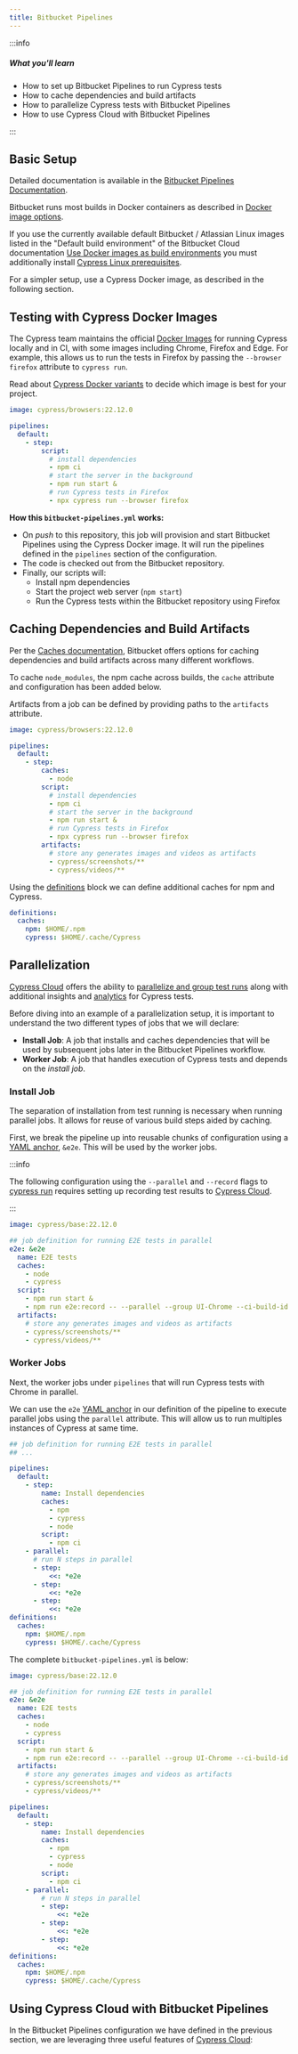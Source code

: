 ```yaml
---
title: Bitbucket Pipelines
---
```


:::info

##### <Icon name="question-circle" color="#4BBFD2" /> What you'll learn

- How to set up Bitbucket Pipelines to run Cypress tests
- How to cache dependencies and build artifacts
- How to parallelize Cypress tests with Bitbucket Pipelines
- How to use Cypress Cloud with Bitbucket Pipelines

:::

## Basic Setup

Detailed documentation is available in the
[Bitbucket Pipelines Documentation](https://support.atlassian.com/bitbucket-cloud/docs/get-started-with-bitbucket-pipelines/).

Bitbucket runs most builds in Docker containers as described in [Docker image options](https://support.atlassian.com/bitbucket-cloud/docs/docker-image-options/).

If you use the currently available default Bitbucket / Atlassian Linux images listed in the
"Default build environment" of the Bitbucket Cloud documentation
[Use Docker images as build environments](https://support.atlassian.com/bitbucket-cloud/docs/use-docker-images-as-build-environments/) you must additionally install [Cypress Linux prerequisites](/app/get-started/install-cypress#Linux-Prerequisites).

For a simpler setup, use a Cypress Docker image, as described in the following section.

## Testing with Cypress Docker Images

The Cypress team maintains the official
[Docker Images](https://github.com/cypress-io/cypress-docker-images) for running
Cypress locally and in CI, with some images including Chrome, Firefox and Edge. For
example, this allows us to run the tests in Firefox by passing the
`--browser firefox` attribute to `cypress run`.

Read about [Cypress Docker variants](/app/continuous-integration/overview#Cypress-Docker-variants) to decide which image is best for your project.

```yaml title="bitbucket-pipelines.yml"
image: cypress/browsers:22.12.0

pipelines:
  default:
    - step:
        script:
          # install dependencies
          - npm ci
          # start the server in the background
          - npm run start &
          # run Cypress tests in Firefox
          - npx cypress run --browser firefox
```

**How this `bitbucket-pipelines.yml` works:**

- On _push_ to this repository, this job will provision and start Bitbucket
  Pipelines using the Cypress Docker image. It will run the pipelines defined in the
  `pipelines` section of the configuration.
- The code is checked out from the Bitbucket repository.
- Finally, our scripts will:
  - Install npm dependencies
  - Start the project web server (`npm start`)
  - Run the Cypress tests within the Bitbucket repository using Firefox

## Caching Dependencies and Build Artifacts

Per the
[Caches documentation](https://support.atlassian.com/bitbucket-cloud/docs/cache-dependencies/),
Bitbucket offers options for caching dependencies and
build artifacts across many different workflows.

To cache `node_modules`, the npm cache across builds, the `cache` attribute and
configuration has been added below.

Artifacts from a job can be defined by providing paths to the `artifacts`
attribute.

```yaml title="bitbucket-pipelines.yml"
image: cypress/browsers:22.12.0

pipelines:
  default:
    - step:
        caches:
          - node
        script:
          # install dependencies
          - npm ci
          # start the server in the background
          - npm run start &
          # run Cypress tests in Firefox
          - npx cypress run --browser firefox
        artifacts:
          # store any generates images and videos as artifacts
          - cypress/screenshots/**
          - cypress/videos/**
```

Using the
[definitions](https://support.atlassian.com/bitbucket-cloud/docs/configure-bitbucket-pipelinesyml/#Global-configuration-options)
block we can define additional caches for npm and Cypress.

```yaml title="bitbucket-pipelines.yml"
definitions:
  caches:
    npm: $HOME/.npm
    cypress: $HOME/.cache/Cypress
```

## Parallelization

[Cypress Cloud](/cloud/get-started/introduction) offers the ability to
[parallelize and group test runs](/cloud/features/smart-orchestration/parallelization)
along with additional insights and [analytics](/cloud/features/analytics/overview) for
Cypress tests.

Before diving into an example of a parallelization setup, it is important to
understand the two different types of jobs that we will declare:

- **Install Job**: A job that installs and caches dependencies that will be used
  by subsequent jobs later in the Bitbucket Pipelines workflow.
- **Worker Job**: A job that handles execution of Cypress tests and depends on
  the _install job_.

### Install Job

The separation of installation from test running is necessary when running
parallel jobs. It allows for reuse of various build steps aided by caching.

First, we break the pipeline up into reusable chunks of configuration using a
[YAML anchor](https://support.atlassian.com/bitbucket-cloud/docs/yaml-anchors/),
`&e2e`. This will be used by the worker jobs.

:::info

The following configuration using the `--parallel` and `--record` flags to
[cypress run](/app/references/command-line#cypress-run) requires setting up
recording test results to [Cypress Cloud](/cloud/get-started/introduction).

:::

```yaml title="bitbucket-pipelines.yml"
image: cypress/base:22.12.0

## job definition for running E2E tests in parallel
e2e: &e2e
  name: E2E tests
  caches:
    - node
    - cypress
  script:
    - npm run start &
    - npm run e2e:record -- --parallel --group UI-Chrome --ci-build-id $BITBUCKET_BUILD_NUMBER
  artifacts:
    # store any generates images and videos as artifacts
    - cypress/screenshots/**
    - cypress/videos/**
```

### Worker Jobs

Next, the worker jobs under `pipelines` that will run Cypress tests with Chrome
in parallel.

We can use the `e2e`
[YAML anchor](https://support.atlassian.com/bitbucket-cloud/docs/yaml-anchors/)
in our definition of the pipeline to execute parallel jobs using the `parallel`
attribute. This will allow us to run multiples instances of Cypress at same
time.

```yaml title="bitbucket-pipelines.yml"
## job definition for running E2E tests in parallel
## ...

pipelines:
  default:
    - step:
        name: Install dependencies
        caches:
          - npm
          - cypress
          - node
        script:
          - npm ci
    - parallel:
      # run N steps in parallel
      - step:
          <<: *e2e
      - step:
          <<: *e2e
      - step:
          <<: *e2e
definitions:
  caches:
    npm: $HOME/.npm
    cypress: $HOME/.cache/Cypress
```

The complete `bitbucket-pipelines.yml` is below:

```yaml title="bitbucket-pipelines.yml"
image: cypress/base:22.12.0

## job definition for running E2E tests in parallel
e2e: &e2e
  name: E2E tests
  caches:
    - node
    - cypress
  script:
    - npm run start &
    - npm run e2e:record -- --parallel --group UI-Chrome --ci-build-id $BITBUCKET_BUILD_NUMBER
  artifacts:
    # store any generates images and videos as artifacts
    - cypress/screenshots/**
    - cypress/videos/**

pipelines:
  default:
    - step:
        name: Install dependencies
        caches:
          - npm
          - cypress
          - node
        script:
          - npm ci
    - parallel:
        # run N steps in parallel
        - step:
            <<: *e2e
        - step:
            <<: *e2e
        - step:
            <<: *e2e
definitions:
  caches:
    npm: $HOME/.npm
    cypress: $HOME/.cache/Cypress
```

## Using Cypress Cloud with Bitbucket Pipelines

In the Bitbucket Pipelines configuration we have defined in the previous
section, we are leveraging three useful features of
[Cypress Cloud](/cloud/get-started/introduction):

<CiProviderCloudSteps />
